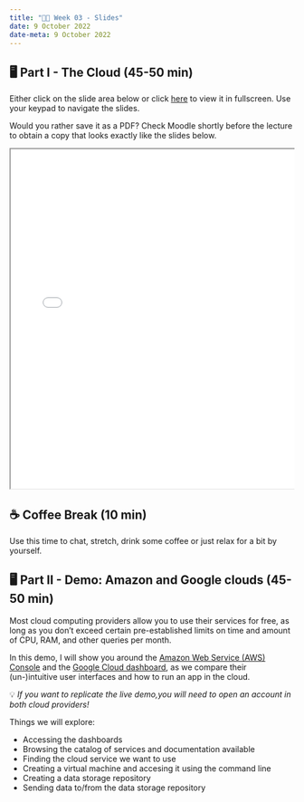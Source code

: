 ---
title: "👨‍🏫 Week 03 - Slides"
date: 9 October 2022
date-meta: 9 October 2022
---

## 🖥️ Part I - The Cloud (45-50 min)


Either click on the slide area below or click [here](/slides/week03_slides_part1.qmd) to view it in fullscreen.
Use your keypad to navigate the slides.

Would you rather save it as a PDF? Check Moodle shortly before the lecture to obtain a copy that looks exactly like the slides below. 


<div class="container" style="position: relative;overflow: hidden;width: 100%;min-height:600px;">
<iframe src="/slides/week03_slides_part1.html" style="position=absolute;top: 0;left: 0;bottom: 0;right: 0;width: 100%;min-height:600px;"></iframe>
</div>

## ☕ Coffee Break (10 min)

Use this time to chat, stretch, drink some coffee or just relax for a bit by yourself.

## 🖥️ Part II - Demo: Amazon and Google clouds (45-50 min)

Most cloud computing providers allow you to use their services for free, as long as you don't exceed certain pre-established limits on time and amount of CPU, RAM, and other queries per month.

In this demo, I will show you around the [Amazon Web Service (AWS) Console](https://aws.amazon.com/console/) and the [Google Cloud dashboard](https://console.cloud.google.com/home/dashboard), as we compare their (un-)intuitive user interfaces and how to run an app in the cloud. 

💡 _If you want to replicate the live demo,you  will need to open an account in both cloud providers!_

Things we will explore:

- Accessing the dashboards
- Browsing the catalog of services and documentation available
- Finding the cloud service we want to use
- Creating a virtual machine and accesing it using the command line
- Creating a data storage repository
- Sending data to/from the data storage repository
